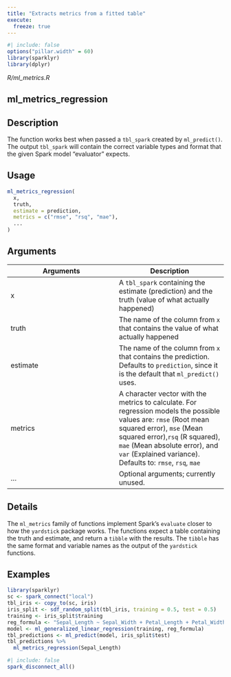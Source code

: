 ```yaml
---
title: "Extracts metrics from a fitted table"
execute:
  freeze: true
---
```


```r
#| include: false
options("pillar.width" = 60)
library(sparklyr) 
library(dplyr)
```

*R/ml_metrics.R*

## ml_metrics_regression

## Description
The function works best when passed a `tbl_spark` created by `ml_predict()`. The output `tbl_spark` will contain the correct variable types and format that the given Spark model "evaluator" expects. 


## Usage
```r
ml_metrics_regression( 
  x, 
  truth, 
  estimate = prediction, 
  metrics = c("rmse", "rsq", "mae"), 
  ... 
) 
```

## Arguments
|Arguments|Description|
|---|---|
| x | A `tbl_spark` containing the estimate (prediction) and the truth (value of what actually happened) |
| truth | The name of the column from `x` that contains the value of what actually happened |
| estimate | The name of the column from `x` that contains the prediction. Defaults to `prediction`, since it is the default that `ml_predict()` uses. |
| metrics | A character vector with the metrics to calculate. For regression models the possible values are: `rmse` (Root mean squared error), `mse` (Mean squared error),`rsq` (R squared), `mae` (Mean absolute error), and `var` (Explained variance). Defaults to: `rmse`, `rsq`, `mae` |
| ... | Optional arguments; currently unused. |

## Details
The `ml_metrics` family of functions implement Spark's `evaluate` closer to how the `yardstick` package works. The functions expect a table containing the truth and estimate, and return a `tibble` with the results. The `tibble` has the same format and variable names as the output of the `yardstick` functions. 




## Examples
```r
library(sparklyr)
sc <- spark_connect("local") 
tbl_iris <- copy_to(sc, iris) 
iris_split <- sdf_random_split(tbl_iris, training = 0.5, test = 0.5) 
training <- iris_split$training 
reg_formula <- "Sepal_Length ~ Sepal_Width + Petal_Length + Petal_Width" 
model <- ml_generalized_linear_regression(training, reg_formula) 
tbl_predictions <- ml_predict(model, iris_split$test) 
tbl_predictions %>% 
  ml_metrics_regression(Sepal_Length) 
```



```r
#| include: false
spark_disconnect_all()
```

